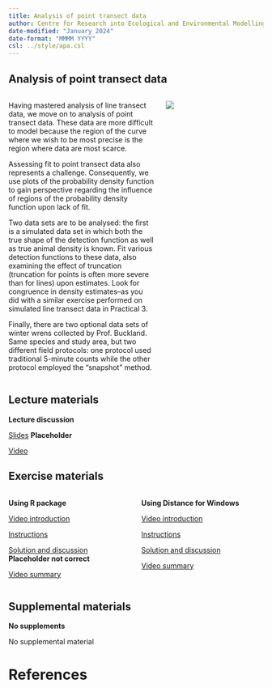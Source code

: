```yaml
---
title: Analysis of point transect data
author: Centre for Research into Ecological and Environmental Modelling <br> **University of St Andrews**
date-modified: "January 2024"
date-format: "MMMM YYYY"
csl: ../style/apa.csl
---
```


## Analysis of point transect data


::: columns

::: {.column width="60%"}
Having mastered analysis of line transect data, we move on to analysis of point transect data.  These data are more difficult to model because the region of the curve where we wish to be most precise is the region where data are most scarce.

Assessing fit to point transect data also represents a challenge.  Consequently, we use plots of the probability density function to gain perspective regarding the influence of regions of the probability density function upon lack of fit.

Two data sets are to be analysed: the first is a simulated data set in which both the true shape of the detection function as well as true animal density is known.  Fit various detection functions to these data, also examining the effect of truncation (truncation for points is often more severe than for lines) upon estimates.  Look for congruence in density estimates--as you did with a similar exercise performed on simulated line transect data in Practical 3.

Finally, there are two optional data sets of winter wrens collected by Prof. Buckland.  Same species and study area, but two different field protocols: one protocol used traditional 5-minute counts while the other protocol employed the "snapshot" method.
:::

::: {.column width="40%"}
![](points-unsplash.jpg)

:::

:::

## Lecture materials
::: slide-deck
**Lecture discussion**


::: slides
[Slides](Mod5-2023-points.pdf) **Placeholder**
:::


::: video
[Video](https://youtu.be/A_NRZqWEhXs)
:::
:::

## Exercise materials

::: columns

::: {.column width="50%"}
::: lab
**Using R package**

::: video
[Video introduction](https://youtu.be/6GGDkGzKZt4)
:::


::: instructions
[Instructions](R-prac/Pr11-instructions-R.qmd)
:::

::: instructions
[Solution and discussion](R-prac/Pr11-instructions-R.qmd) **Placeholder not correct**
:::

::: video
[Video summary](https://youtu.be/HiVKN8MuQHU)
:::


:::
:::

::: {.column width="50%"}

::: lab
**Using Distance for Windows**

::: video
[Video introduction](https://youtu.be/xSXRnWysgEw)
:::

::: instructions
[Instructions](DistWin-prac/Pr11-instructions-DistWin.qmd)
:::

::: instructions
[Solution and discussion](DistWin-prac/Pr11-solution-DistWin.qmd)
:::

::: video
[Video summary](https://youtu.be/w9_vjoniXTY)
:::

:::

:::


:::

## Supplemental materials
::: homework
**No supplements**

::: instructions
No supplemental material
:::
:::

# References
